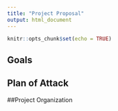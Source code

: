 ```yaml
---
title: "Project Proposal"
output: html_document
---
```


```r
knitr::opts_chunk$set(echo = TRUE)
```

## Goals


## Plan of Attack

##Project Organization
